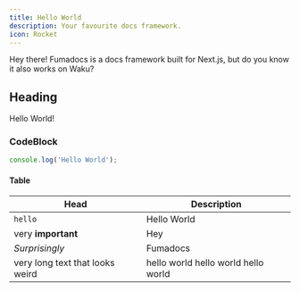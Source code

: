 ```yaml
---
title: Hello World
description: Your favourite docs framework.
icon: Rocket
---
```


Hey there! Fumadocs is a docs framework built for Next.js, but do you know it also works on Waku?

## Heading

Hello World!

<Cards>
  <Card title="Learn more about Waku" href="https://waku.gg" />
  <Card title="Learn more about Fumadocs" href="https://fumadocs.vercel.app" />
</Cards>

### CodeBlock

```ts
console.log('Hello World');
```

#### Table

| Head                            | Description                         |
| ------------------------------- | ----------------------------------- |
| `hello`                         | Hello World                         |
| very **important**              | Hey                                 |
| _Surprisingly_                  | Fumadocs                            |
| very long text that looks weird | hello world hello world hello world |
